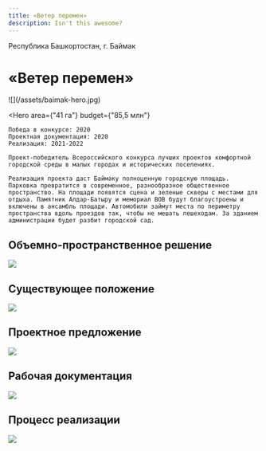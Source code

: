 ```yaml
---
title: «Ветер перемен»
description: Isn't this awesome?
---
```


<AffinumLogo />

Республика Башкортостан, г. Баймак

# «Ветер перемен»

<Wide>
    ![](/assets/baimak-hero.jpg)
</Wide>

<Hero
    area={"41 га"}
    budget={"85,5 млн"}
>
    Победа в конкурсе: 2020  
    Проектная документация: 2020  
    Реализация: 2021-2022  

    Проект-победитель Всероссийского конкурса лучших проектов комфортной городской среды в малых городах и исторических поселениях.

    Реализация проекта даст Баймаку полноценную горо­дскую площадь. Парковка превратится в современное, разнообразное общественное пространство. На пло­щади появятся сцена и зеленые скверы с местами для отдыха. Памятник Алдар-Батыру и мемориал ВОВ будут благоустроены и включены в ансамбль площади. Авто­мобили займут места по периметру пространства вдоль проездов так, чтобы не мешать пешеходам. За зданием администрации будет разбит городской сад.
</Hero>

## Объемно-пространственное решение

![](/assets/baimak-00.jpg)

## Существующее положение

![](/assets/baimak-01.jpg)

## Проектное предложение

![](/assets/baimak-02.jpg)

## Рабочая документация

![](/assets/baimak-03.jpg)

## Процесс реализации

![](/assets/baimak-04.jpg)


